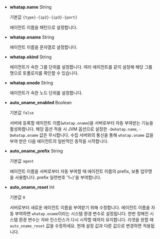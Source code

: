 * **whatap.name** <span class='type'>String</span>

  기본값 `{type}-{ip2}-{ip3}-{port}`

  에이전트 이름을 패턴으로 설정합니다.

* **whatap.oname** <span class='type'>String</span>

  에이전트 이름을 문자열로 설정합니다.

* **whatap.okind** <span class='type'>String</span>

  에이전트가 속한 그룹 단위를 설정합니다. 여러 에이전트를 같이 설정해 해당 그룹명으로 토폴로지를 확인할 수 있습니다.

* **whatap.onode** <span class='type'>String</span>

  에이전트가 속한 노드 단위를 설정합니다.

* **auto_oname_enabled** <span class='type'>Boolean</span>

  기본값 `false`

  서버에 등록할 에이전트 이름(`whatap.oname`)을 서버로부터 자동 부여받는 기능을 활성화합니다. 해당 옵션 적용 시 JVM 옵션으로 설정한 `-Dwhatap.name`, `-Dwhatap.oname` 값은 무시합니다. 수집 서버와의 통신을 통해 `whatap.oname` 값을 부여 받은 다음 에이전트의 일반적인 동작을 시작합니다.  

* **auto_oname_prefix** <span class='type'>String</span>

  기본값 `agent`

  에이전트 이름을 서버로부터 자동 부여할 때 에이전트 이름의 prefix, 보통 업무명을 사용합니다. prefix 일련번호 '1~)'을 부여합니다.

* **auto_oname_reset** <span class='type'>Int</span>

  기본값 `0`

  서버로부터 새로운 에이전트 이름을 부여받기 위해 수정합니다. 에이전트 이름을 자동 부여하면 `whatap.oname`이라는 시스템 환경 변수로 설정됩니다. 한번 정해진 시스템 환경 변수는 자바 인스턴스가 다시 시작할 때까지 유지합니다. 리셋을 원할 때 `auto_oname_reset` 값을 수정하세요. 현재 설정 값과 다른 값으로 변경하면 적용됩니다.